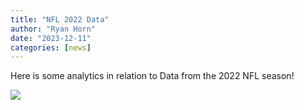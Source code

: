 ```yaml
---
title: "NFL 2022 Data"
author: "Ryan Horn"
date: "2023-12-11"
categories: [news]
---
```


Here is some analytics in relation to Data from the 2022 NFL season!

![](NFL image.png)
